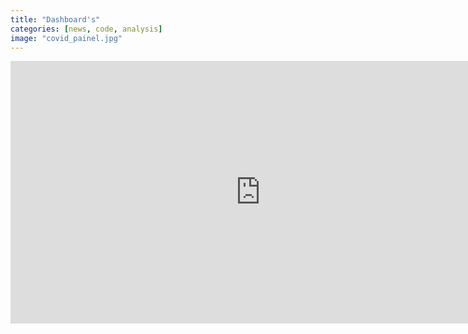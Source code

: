 ```yaml
---
title: "Dashboard's"
categories: [news, code, analysis]
image: "covid_painel.jpg"
---
```


<iframe width="800" height="420" src="https://lookerstudio.google.com/reporting/ca73b7a5-1ab4-4130-8f39-29510154d431" frameborder="0" style="border:0" allowfullscreen target="_self">

</iframe>
